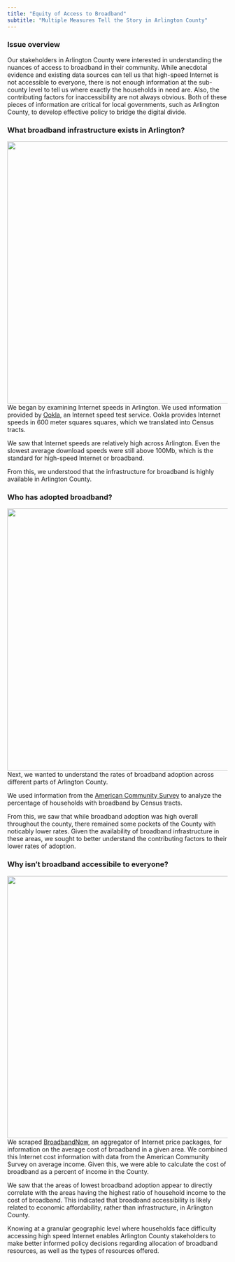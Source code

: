 ```yaml
---
title: "Equity of Access to Broadband"
subtitle: "Multiple Measures Tell the Story in Arlington County"
---
```


<style type="text/css">
  h1.title {
    text-align: center;
    margin-bottom: -3px;
  }
  h3.subtitle {
    text-align: center;
  }
</style>

<div style="clear: both">

### Issue overview

Our stakeholders in Arlington County were interested in understanding the nuances of access to broadband in their community. While anecdotal evidence and existing data sources can tell us that high-speed Internet is not accessible to everyone, there is not enough information at the sub-county level to tell us where exactly the households in need are. Also, the contributing factors for inaccessibility are not always obvious. Both of these pieces of information are critical for local governments, such as Arlington County, to develop effective policy to bridge the digital divide.

### What broadband infrastructure exists in Arlington?

![](img/broadband-avgdown.png){width="600px" style="float: right;"}

We began by examining Internet speeds in Arlington. We used information provided by [Ookla](https://www.ookla.com/ookla-for-good/open-data), an Internet speed test service. Ookla provides Internet speeds in 600 meter squares squares, which we translated into Census tracts. \n

We saw that Internet speeds are relatively high across Arlington. Even the slowest average download speeds were still above 100Mb, which is the standard for high-speed Internet or broadband. \n 

From this, we understood that the infrastructure for broadband is highly available in Arlington County.

</div>

<div style="clear: both">

### Who has adopted broadband?

![](img/broadband-hhbb.png){width="600px" style="float: left;"}

Next, we wanted to understand the rates of broadband adoption across different parts of Arlington County. \n

We used information from the [American Community Survey](https://www.census.gov/programs-surveys/acs) to analyze the percentage of households with broadband by Census tracts. \n

From this, we saw that while broadband adoption was high overall throughout the county, there remained some pockets of the County with noticably lower rates. Given the availability of broadband infrastructure in these areas, we sought to better understand the contributing factors to their lower rates of adoption.

</div>

<div style="clear: both">

### Why isn't broadband accessibile to everyone?

![](img/broadband-percinc.png){width="600px" style="float: right;"}

We scraped [BroadbandNow](https://broadbandnow.com/), an aggregator of Internet price packages, for information on the average cost of broadband in a given area. We combined this Internet cost information with data from the American Community Survey on average income. Given this, we were able to calculate the cost of broadband as a percent of income in the County. \n

We saw that the areas of lowest broadband adoption appear to directly correlate with the areas having the highest ratio of household income to the cost of broadband. This indicated that broadband accessibility is likely related to economic affordability, rather than infrastructure, in Arlington County. \n

Knowing at a granular geographic level where households face difficulty accessing high speed Internet enables Arlington County stakeholders to make better informed policy decisions regarding allocation of broadband resources, as well as the types of resources offered.

</div>

<!--
## Digital equity index


* Average download speeds (from Ookla) are relatively high across Arlington with the slowest average still above 100Mb (the newer standard for "broadband")
* Ookla data only recently made available in 600-meter square that we translated into block groups
* However, specific areas can be identified that have a significantly lower level of broadband adoption than the rest of Arlington
* Calculated & of household income vs cost of 100Mb/s in every block group
* These areas of lowest broadband adoption appear to correlate with the areas having the highest ratio of household income to the cost of broadband, indicating an economic issue, as opposite to an issue of availability
* Digital equity index -->

